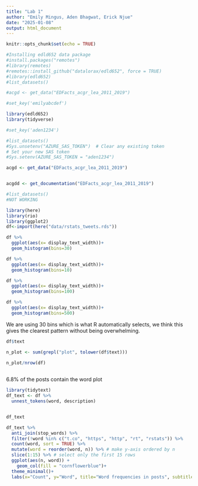 ```yaml
---
title: "Lab 1"
author: "Emily Mingus, Aden Bhagwat, Erick Njue"
date: "2025-01-08"
output: html_document
---
```


```r
knitr::opts_chunk$set(echo = TRUE)

#Installing edld652 data package
#install.packages("remotes")
#library(remotes)
#remotes::install_github("datalorax/edld652", force = TRUE)
#library(edld652)
#list_datasets()

#acgd <- get_data("EDFacts_acgr_lea_2011_2019")

#set_key('emilyabcdef')

```

```r
library(edld652)
library(tidyverse)

#set_key('aden1234')

#list_datasets()
#Sys.unsetenv("AZURE_SAS_TOKEN")  # Clear any existing token
# Set your new SAS token
#Sys.setenv(AZURE_SAS_TOKEN = "aden1234")

acgd <- get_data("EDFacts_acgr_lea_2011_2019")


acgdd <- get_documentation("EDFacts_acgr_lea_2011_2019")

#list_datasets()
#NOT WORKING

```

```r
library(here)
library(rio)
library(ggplot2)
df<-import(here("data/rstats_tweets.rds"))

df %>% 
  ggplot(aes(x= display_text_width))+
  geom_histogram(bins=30)

df %>% 
  ggplot(aes(x= display_text_width))+
  geom_histogram(bins=10)

df %>% 
  ggplot(aes(x= display_text_width))+
  geom_histogram(bins=100)

df %>% 
  ggplot(aes(x= display_text_width))+
  geom_histogram(bins=500)

```

We are using 30 bins which is what R automatically selects, we think this gives the clearest pattern without being overwhelming. 

```r
df$text

n_plot <- sum(grepl("plot", tolower(df$text))) 

n_plot/nrow(df)
  
```

6.8% of the posts contain the word plot

```r
library(tidytext)
df_text <- df %>% 
  unnest_tokens(word, description)


df_text

df_text %>% 
  anti_join(stop_words) %>%
  filter(!word %in% c("t.co", "https", "http", "rt", "rstats")) %>%
  count(word, sort = TRUE) %>% 
  mutate(word = reorder(word, n)) %>% # make y-axis ordered by n
  slice(1:15) %>% # select only the first 15 rows
  ggplot(aes(n, word)) +
    geom_col(fill = "cornflowerblue")+
  theme_minimal()+
  labs(x="Count", y="Word", title="Word frequencies in posts", subtitle= "Top 15 words displayed", caption= "Data from Mike Kearny, distributed via #tidytuesday")


```

